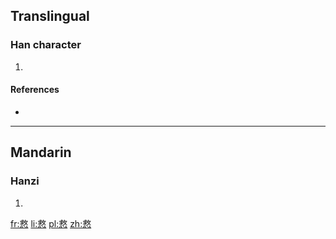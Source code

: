 ==Translingual==

===Han character===
{{Han char|rn=61|rad=心|as=11|sn=15|four=4833<sub>4</sub>|canj=戈大心 (IKP), X戈大心 (XIKP)}}

# {{defn|Han|sort=心11}}

====References====
* {{Han ref|kx=0399.170|dkj=11115|dj=0739.040|hdz=42341.060|uh=6166|ud=24934|bh=E5AA|bd=58794}}

----

==Mandarin==

===Hanzi===
{{cmn-hanzi|pin=[[jìn]] ([[jin4]]), [[jiù]] ([[jiu4]]), [[qín]] ([[qin2]])|wg=chin<sup>4</sup>, chiu<sup>4</sup>, ch'in<sup>2</sup>}}

# {{defn|lang=cmn|sort=心11}}

[[fr:慦]]
[[li:慦]]
[[pl:慦]]
[[zh:慦]]